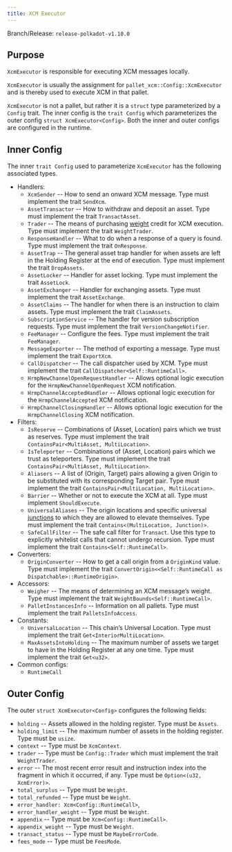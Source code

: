 ```yaml
---
title: XCM Executor
---
```


Branch/Release: `release-polkadot-v1.10.0`

## Purpose

`XcmExecutor` is responsible for executing XCM messages locally.

`XcmExecutor` is usually the assignment for `pallet_xcm::Config::XcmExecutor` and is thereby used to execute XCM in that pallet.

<Callout>

`XcmExecutor` is not a pallet, but rather it is a `struct` type parameterized by a `Config` trait. The inner config is the `trait Config` which parameterizes the outer config `struct XcmExecutor<Config>`. Both the inner and outer configs are configured in the runtime.

</Callout>

## Inner Config

The inner `trait Config` used to parameterize `XcmExecutor` has the following associated types.

* Handlers:
  * `XcmSender` -- How to send an onward XCM message. Type must implement the trait `SendXcm`.
  * `AssetTransactor` -- How to withdraw and deposit an asset. Type must implement the trait `TransactAsset`.
  * `Trader` --  The means of purchasing [weight](/substrate-runtimes/2.0.2/glossary#weight) credit for XCM execution. Type must implement the trait `WeightTrader`.
  * `ResponseHandler` -- What to do when a response of a query is found. Type must implement the trait `OnResponse`.
  * `AssetTrap` -- The general asset trap handler for when assets are left in the Holding Register at the end of execution. Type must implement the trait `DropAssets`.
  * `AssetLocker` --  Handler for asset locking. Type must implement the trait `AssetLock`.
  * `AssetExchanger` --  Handler for exchanging assets. Type must implement the trait `AssetExchange`.
  * `AssetClaims` -- The handler for when there is an instruction to claim assets. Type must implement the trait `ClaimAssets`.
  * `SubscriptionService` -- The handler for version subscription requests. Type must implement the trait `VersionChangeNotifier`.
  * `FeeManager` --  Configure the fees. Type must implement the trait `FeeManager`.
  * `MessageExporter` -- The method of exporting a message. Type must implement the trait `ExportXcm`.
  * `CallDispatcher` -- The call dispatcher used by XCM. Type must implement the trait `CallDispatcher<Self::RuntimeCall>`.
  * `HrmpNewChannelOpenRequestHandler` -- Allows optional logic execution for the `HrmpNewChannelOpenRequest` XCM notification.
  * `HrmpChannelAcceptedHandler` -- Allows optional logic execution for the `HrmpChannelAccepted` XCM notification.
  * `HrmpChannelClosingHandler` -- Allows optional logic execution for the `HrmpChannelClosing` XCM notification.
* Filters:
  * `IsReserve` -- Combinations of (Asset, Location) pairs which we trust as reserves. Type must implement the trait `ContainsPair<MultiAsset, MultiLocation>`.
  * `IsTeleporter` --  Combinations of (Asset, Location) pairs which we trust as teleporters. Type must implement the trait `ContainsPair<MultiAsset, MultiLocation>`.
  * `Aliasers` --   A list of (Origin, Target) pairs allowing a given Origin to be substituted with its corresponding Target pair. Type must implement the trait `ContainsPair<MultiLocation, MultiLocation>`.
  * `Barrier` -- Whether or not to execute the XCM at all. Type must implement `ShouldExecute`.
  * `UniversalAliases` -- The origin locations and specific universal [junctions](/substrate-runtimes/2.0.2/glossary#junctions) to which they are allowed to elevate themselves. Type must implement the trait `Contains<(MultiLocation, Junction)>`.
  * `SafeCallFilter` -- The safe call filter for `Transact`. Use this type to explicitly whitelist calls that cannot undergo recursion. Type must implement the trait `Contains<Self::RuntimeCall>`.
* Converters:
  * `OriginConverter` -- How to get a call origin from a `OriginKind` value. Type must implement the trait `ConvertOrigin<<Self::RuntimeCall as Dispatchable>::RuntimeOrigin>`.
* Accessors:
  * `Weigher` -- The means of determining an XCM message’s weight. Type must implement the trait `WeightBounds<Self::RuntimeCall>`.
  * `PalletInstancesInfo` -- Information on all pallets. Type must implement the trait `PalletsInfoAccess`.
* Constants:
  * `UniversalLocation` --  This chain’s Universal Location. Type must implement the trait `Get<InteriorMultiLocation>`.
  * `MaxAssetsIntoHolding` -- The maximum number of assets we target to have in the Holding Register at any one time. Type must implement the trait `Get<u32>`.
* Common configs:
  * `RuntimeCall`

## Outer Config

The outer `struct XcmExecutor<Config>` configures the following fields:

* `holding` -- Assets allowed in the holding register. Type must be `Assets`.
* `holding_limit` -- The maximum number of assets in the holding register. Type must be `usize`.
* `context` -- Type must be `XcmContext`.
* `trader` -- Type must be `Config::Trader` which must implement the trait `WeightTrader`.
* `error` -- The most recent error result and instruction index into the fragment in which it occurred, if any. Type must be `Option<(u32, XcmError)>`.
* `total_surplus` -- Type must be `Weight`.
* `total_refunded` -- Type must be `Weight`.
* `error_handler: Xcm<Config::RuntimeCall>`,
* `error_handler_weight` -- Type must be `Weight`.
* `appendix` -- Type must be `Xcm<Config::RuntimeCall>`.
* `appendix_weight` -- Type must be `Weight`.
* `transact_status` -- Type must be `MaybeErrorCode`.
* `fees_mode` -- Type must be `FeesMode`.
